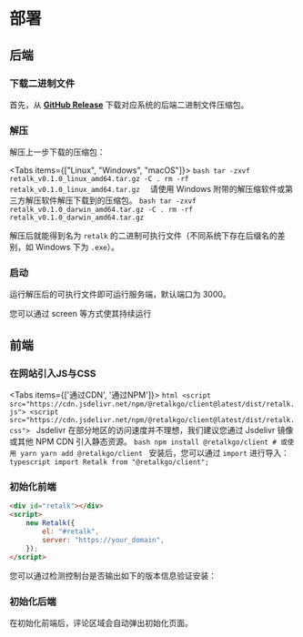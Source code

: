 

# 部署

## 后端

<Steps>

### 下载二进制文件

首先，从 **[GitHub Release](https://github.com/retalkgo/retalk/releases/latest)** 下载对应系统的后端二进制文件压缩包。

### 解压

解压上一步下载的压缩包：

<Tabs items={["Linux", "Windows", "macOS"]}>
	<Tab>
		```bash
		tar -zxvf retalk_v0.1.0_linux_amd64.tar.gz -C .
		rm -rf retalk_v0.1.0_linux_amd64.tar.gz 
	```
	</Tab>
	<Tab>请使用 Windows 附带的解压缩软件或第三方解压软件解压下载到的压缩包。</Tab>
	<Tab>
		```bash
		tar -zxvf retalk_v0.1.0_darwin_amd64.tar.gz -C .
		rm -rf retalk_v0.1.0_darwin_amd64.tar.gz 
	```
	</Tab>
</Tabs>

解压后就能得到名为 `retalk` 的二进制可执行文件（不同系统下存在后缀名的差别，如 Windows 下为 `.exe`）。

### 启动

运行解压后的可执行文件即可运行服务端，默认端口为 3000。

<Callout type="info">您可以通过 screen 等方式使其持续运行</Callout>

</Steps>

## 前端

<Steps>

### 在网站引入JS与CSS

<Tabs items={['通过CDN', '通过NPM']}>
    <Tab>
        ```html
        <script src="https://cdn.jsdelivr.net/npm/@retalkgo/client@latest/dist/retalk.js">
        <script src="https://cdn.jsdelivr.net/npm/@retalkgo/client@latest/dist/retalk.css">
        ```
        <Callout type="warning">
                Jsdelivr 在部分地区的访问速度并不理想，我们建议您通过 Jsdelivr 镜像或其他 NPM CDN 引入静态资源。
        </Callout>
    </Tab>
    <Tab>
        ```bash
        npm install @retalkgo/client
        # 或使用 yarn
        yarn add @retalkgo/client
        ```
        安装后，您可以通过 `import` 进行导入：
        ```typescript
        import Retalk from "@retalkgo/client";
        ```
    </Tab>
</Tabs>

### 初始化前端

<!-- eslint-skip -->

```html
<div id="retalk"></div>
<script>
	new Retalk({
		el: "#retalk",
		server: "https://your_domain",
	});
</script>
```

您可以通过检测控制台是否输出如下的版本信息验证安装：

<Version />

### 初始化后端

在初始化前端后，评论区域会自动弹出初始化页面。

</Steps>
